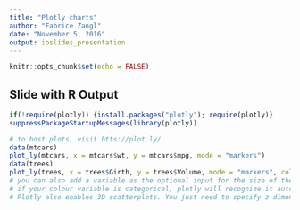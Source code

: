 ```yaml
---
title: "Plotly charts"
author: "Fabrice Zangl"
date: "November 5, 2016"
output: ioslides_presentation
---
```


```r
knitr::opts_chunk$set(echo = FALSE)
```

## Slide with R Output

```r
if(!require(plotly)) {install.packages("plotly"); require(plotly)}
suppressPackageStartupMessages(library(plotly))

# to host plots, visit htts://plot.ly/
data(mtcars)
plot_ly(mtcars, x = mtcars$wt, y = mtcars$mpg, mode = "markers")
data(trees)
plot_ly(trees, x = trees$Girth, y = trees$Volume, mode = "markers", color = trees$Height)
# you can also add a variable as the optional input for the size of the marker.
# if your colour variable is categorical, plotly will recognize it automatically.
# Plotly also enables 3D scatterplots. You just need to specify z dimension and specify "type = scatter3d"
```